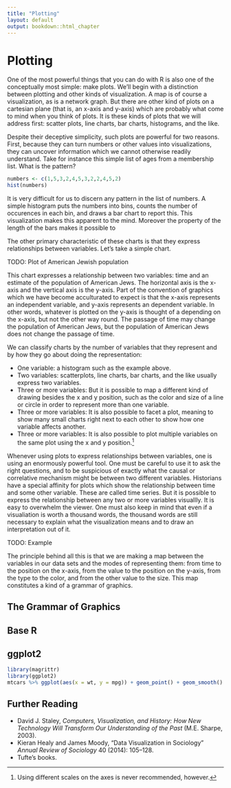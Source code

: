 ```yaml
---
title: "Plotting"
layout: default
output: bookdown::html_chapter
---
```


# Plotting

One of the most powerful things that you can do with R is also one of the conceptually most simple: make plots. We'll begin with a distinction between plotting and other kinds of visualization. A map is of course a visualization, as is a network graph. But there are other kind of plots on a cartesian plane (that is, an x-axis and y-axis) which are probably what come to mind when you think of plots. It is these kinds of plots that we will address first: scatter plots, line charts, bar charts, histograms, and the like.


Despite their deceptive simplicity, such plots are powerful for two reasons. First, because they can turn numbers or other values into visualizations, they can uncover information which we cannot otherwise readily understand. Take for instance this simple list of ages from a membership list. What is the pattern? 

```r
numbers <- c(1,5,3,2,4,5,3,2,2,4,5,2)
hist(numbers)
```

It is very difficult for us to discern any pattern in the list of numbers. A simple histogram puts the numbers into bins, counts the number of occurences in each bin, and draws a bar chart to report this. This visualization makes this apparent to the mind. Moreover the property of the length of the bars makes it possible to 

The other primary characteristic of these charts is that they express relationships between variables. Let's take a simple chart.

TODO: Plot of American Jewish population

This chart expresses a relationship between two variables: time and an estimate of the population of American Jews. The horizontal axis is the x-axis and the vertical axis is the y-axis. Part of the convention of graphics which we have become acculturated to expect is that the x-axis represents an independent variable, and y-axis represents an dependent variable. In other words, whatever is plotted on the y-axis is thought of a depending on the x-axis, but not the other way round. The passage of time may change the population of American Jews, but the population of American Jews does not change the passage of time.

We can classify charts by the number of variables that they represent and by how they go about doing the representation:

- One variable: a histogram such as the example above.
- Two variables: scatterplots, line charts, bar charts, and the like usually express two variables.
- Three or more variables: But it is possible to map a different kind of drawing besides the x and y position, such as the color and size of a line or circle in order to represent more than one variable.
- Three or more variables: It is also possible to facet a plot, meaning to show many small charts right next to each other to show how one variable affects another.
- Three or more variables: It is also possible to plot multiple variables on the same plot using the x and y position.^[Using different scales on the axes is never recommended, however.]

Whenever using plots to express relationships between variables, one is using an enormously powerful tool. One must be careful to use it to ask the right questions, and to be suspicious of exactly what the causal or correlative mechanism might be between two different variables. Historians have a special affinity for plots which show the relationship between time and some other variable. These are called time series. But it is possible to express the relationship between any two or more variables visuallly. It is easy to overwhelm the viewer. One must also keep in mind that even if a visualiation is worth a thousand words, the thousand words are still necessary to explain what the visualization means and to draw an interpretation out of it.

TODO: Example

The principle behind all this is that we are making a map between the variables in our data sets and the modes of representing them: from time to the position on the x-axis, from the value to the position on the y-axis, from the type to the color, and from the other value to the size. This map constitutes a kind of a grammar of graphics.

## The Grammar of Graphics


## Base R

## ggplot2

```r
library(magrittr)
library(ggplot2)
mtcars %>% ggplot(aes(x = wt, y = mpg)) + geom_point() + geom_smooth() + ggtitle("Weight vs. MPG in MTCARS data set")
```


## Further Reading

- David J. Staley, *Computers, Visualization, and History: How New Technology Will Transform Our Understanding of the Past* (M.E. Sharpe, 2003).
- Kieran Healy and James Moody, "Data Visualization in Sociology" *Annual
Review of Sociology* 40 (2014): 105--128.
- Tufte's books.
